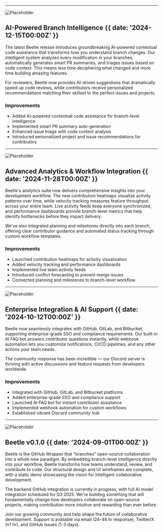 

---

<Image
  src="https://plus.unsplash.com/premium_photo-1720744786864-440bb3ffd11f"
  width={600}
  height={400}
  alt="Placeholder"
/>

## AI-Powered Branch Intelligence {{ date: '2024-12-15T00:00Z' }}

The latest Beetle release introduces groundbreaking AI-powered contextual code assistance that transforms how you understand branch changes. Our intelligent system analyzes every modification in your branches, automatically generates smart PR summaries, and triages issues based on code context. This means less time deciphering what changed and more time building amazing features.

For reviewers, Beetle now provides AI-driven suggestions that dramatically speed up code reviews, while contributors receive personalized recommendations matching their skillset to the perfect issues and projects.

### <SparkleIcon /> Improvements

- Added AI-powered contextual code assistance for branch-level intelligence
- Implemented smart PR summary auto-generation
- Enhanced issue triage with code context analysis  
- Introduced personalized project and issue recommendations for contributors

---

<Image
  src="https://plus.unsplash.com/premium_photo-1720744786864-440bb3ffd11f"
  width={600}
  height={400}
  alt="Placeholder"
/>

## Advanced Analytics & Workflow Integration {{ date: '2024-11-28T00:00Z' }}

Beetle's analytics suite now delivers comprehensive insights into your development workflow. The new contribution heatmaps visualize activity patterns over time, while velocity tracking measures feature throughput across your entire team. Live activity feeds keep everyone synchronized, and performance dashboards provide branch-level metrics that help identify bottlenecks before they impact delivery.

We've also integrated planning and milestones directly into each branch, offering clear contributor guidance and automated status tracking through custom workflow templates.

### <SparkleIcon /> Improvements

- Launched contribution heatmaps for activity visualization
- Added velocity tracking and performance dashboards
- Implemented live team activity feeds
- Introduced conflict forecasting to prevent merge issues
- Connected planning and milestones to branch-level workflow

---

<Image
  src="https://plus.unsplash.com/premium_photo-1720744786864-440bb3ffd11f"
  width={600}
  height={400}
  alt="Placeholder"
/>

## Enterprise Integration & AI Support {{ date: '2024-10-12T00:00Z' }}

Beetle now seamlessly integrates with GitHub, GitLab, and Bitbucket, supporting enterprise-grade SSO and compliance requirements. Our built-in AI FAQ bot answers contributor questions instantly, while webhook automation lets you customize notifications, CI/CD pipelines, and any other actions your team needs.

The community response has been incredible — our Discord server is thriving with active discussions and feature requests from developers worldwide.

### <SparkleIcon /> Improvements

- Integrated with GitHub, GitLab, and Bitbucket platforms
- Added enterprise-grade SSO and compliance support
- Launched AI FAQ bot for instant contributor assistance
- Implemented webhook automation for custom workflows
- Established vibrant Discord community hub

---

<Image
  src="https://plus.unsplash.com/premium_photo-1720744786864-440bb3ffd11f"
  width={600}
  height={400}
  alt="Placeholder"
/>

## Beetle v0.1.0 {{  date: '2024-09-01T00:00Z' }}

Beetle is the GitHub Wrapper that "branches" open-source collaboration into a whole new paradigm. By embedding branch-level intelligence directly into your workflow, Beetle transforms how teams understand, review, and contribute to code. Our structural design and UI wireframes are complete, with a static demo showcasing the vision for intelligent collaborative development.

The backend GitHub integration is currently in progress, with full AI model integration scheduled for Q3 2025. We're building something that will fundamentally change how developers collaborate on open-source projects, making contribution more intuitive and rewarding than ever before.

Join our growing community and help shape the future of collaborative development. Support is available via email (24-48 hr response), Twitter/X (≈1 hr), and GitHub Issues (1-3 days).